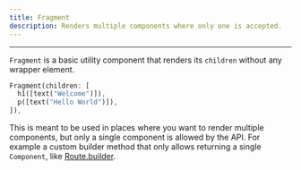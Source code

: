 ```yaml
---
title: Fragment
description: Renders multiple components where only one is accepted.
---
```


---

`Fragment` is a basic utility component that renders its `children` without any wrapper element.

```dart
Fragment(children: [
  h1([text("Welcome")]),
  p([text("Hello World")]),
]),
```

This is meant to be used in places where you want to render multiple components,
but only a single component is allowed by the API.
For example a custom builder method that only allows returning a single `Component`, like [Route.builder](/components/router#defining-routes).
